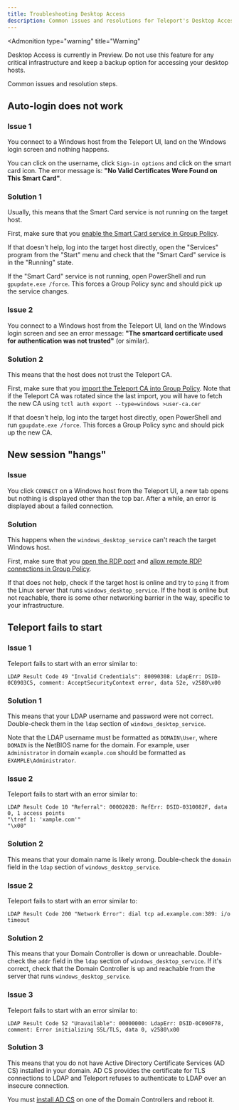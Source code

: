 ```yaml
---
title: Troubleshooting Desktop Access
description: Common issues and resolutions for Teleport's Desktop Access
---
```


<Admonition
  type="warning"
  title="Warning"
>
  Desktop Access is currently in Preview. Do not use this feature for any critical
  infrastructure and keep a backup option for accessing your desktop hosts.
</Admonition>

Common issues and resolution steps.

## Auto-login does not work

### Issue 1

You connect to a Windows host from the Teleport UI, land on the Windows login
screen and nothing happens.

You can click on the username, click `Sign-in options` and click on the smart
card icon. The error message is: **"No Valid Certificates Were Found on This
Smart Card"**.

### Solution 1

Usually, this means that the Smart Card service is not running on the target
host.

First, make sure that you [enable the Smart Card service in Group
Policy](./getting-started.mdx#step-2c-enable-the-smart-card-service).

If that doesn't help, log into the target host directly, open the "Services"
program from the "Start" menu and check that the "Smart Card" service is in the
"Running" state.

If the "Smart Card" service is not running, open PowerShell and run
`gpupdate.exe /force`. This forces a Group Policy sync and should pick up the
service changes.

### Issue 2

You connect to a Windows host from the Teleport UI, land on the Windows login
screen and see an error message: **"The smartcard certificate used for
authentication was not trusted"** (or similar).

### Solution 2

This means that the host does not trust the Teleport CA.

First, make sure that you [import the Teleport CA into Group
Policy](./getting-started.mdx#step-2a-import-teleport-ca). Note that if the
Teleport CA was rotated since the last import, you will have to fetch the
new CA using `tctl auth export --type=windows >user-ca.cer`

If that doesn't help, log into the target host directly, open PowerShell and
run `gpupdate.exe /force`. This forces a Group Policy sync and should pick up
the new CA.

## New session "hangs"

### Issue

You click `CONNECT` on a Windows host from the Teleport UI, a new tab opens but
nothing is displayed other than the top bar. After a while, an error is
displayed about a failed connection.

### Solution

This happens when the `windows_desktop_service` can't reach the target Windows
host.

First, make sure that you [open the RDP
port](./getting-started.mdx#step-2d-open-firewall-to-inbound-rdp-connections) and [allow
remote RDP connections in Group
Policy](./getting-started.mdx#step-2b-allow-remote-rdp-connections).

If that does not help, check if the target host is online and try to `ping` it
from the Linux server that runs `windows_desktop_service`. If the host is
online but not reachable, there is some other networking barrier in the way,
specific to your infrastructure.

## Teleport fails to start

### Issue 1

Teleport fails to start with an error similar to:

```text
LDAP Result Code 49 "Invalid Credentials": 80090308: LdapErr: DSID-0C0903C5, comment: AcceptSecurityContext error, data 52e, v2580\x00
```

### Solution 1

This means that your LDAP username and password were not correct. Double-check
them in the `ldap` section of `windows_desktop_service`.

Note that the LDAP username must be formatted as `DOMAIN\User`, where `DOMAIN`
is the NetBIOS name for the domain. For example, user `Administrator` in domain
`example.com` should be formatted as `EXAMPLE\Administrator`.

### Issue 2

Teleport fails to start with an error similar to:

```text
LDAP Result Code 10 "Referral": 0000202B: RefErr: DSID-0310082F, data 0, 1 access points
"\tref 1: 'xample.com'"
"\x00"
```

### Solution 2

This means that your domain name is likely wrong. Double-check the `domain`
field in the `ldap` section of `windows_desktop_service`.

### Issue 2

Teleport fails to start with an error similar to:

```text
LDAP Result Code 200 "Network Error": dial tcp ad.example.com:389: i/o timeout
```

### Solution 2

This means that your Domain Controller is down or unreachable. Double-check the
`addr` field in the `ldap` section of `windows_desktop_service`. If it's
correct, check that the Domain Controller is up and reachable from the server
that runs `windows_desktop_service`.

### Issue 3

Teleport fails to start with an error similar to:

```text
LDAP Result Code 52 "Unavailable": 00000000: LdapErr: DSID-0C090F78, comment: Error initializing SSL/TLS, data 0, v2580\x00
```

### Solution 3

This means that you do not have Active Directory Certificate Services (AD CS)
installed in your domain. AD CS provides the certificate for TLS connections to
LDAP and Teleport refuses to authenticate to LDAP over an insecure connection.

You must [install AD
CS](https://docs.microsoft.com/en-us/windows-server/networking/core-network-guide/cncg/server-certs/install-the-certification-authority)
on one of the Domain Controllers and reboot it.
